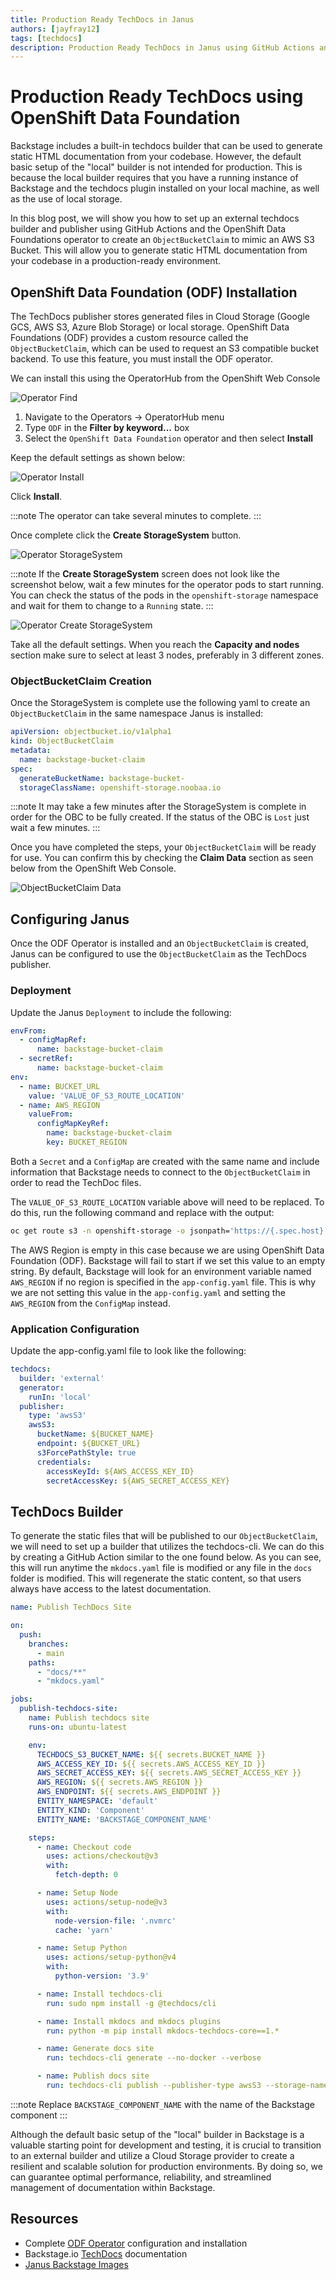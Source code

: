 ```yaml
---
title: Production Ready TechDocs in Janus
authors: [jayfray12]
tags: [techdocs]
description: Production Ready TechDocs in Janus using GitHub Actions and OpenShift Data Foundation
---
```


# Production Ready TechDocs using OpenShift Data Foundation

Backstage includes a built-in techdocs builder that can be used to generate static HTML documentation from your codebase. However, the default basic setup of the "local" builder is not intended for production. This is because the local builder requires that you have a running instance of Backstage and the techdocs plugin installed on your local machine, as well as the use of local storage.

In this blog post, we will show you how to set up an external techdocs builder and publisher using GitHub Actions and the OpenShift Data Foundations operator to create an `ObjectBucketClaim` to mimic an AWS S3 Bucket. This will allow you to generate static HTML documentation from your codebase in a production-ready environment.

## OpenShift Data Foundation (ODF) Installation

The TechDocs publisher stores generated files in Cloud Storage (Google GCS, AWS S3, Azure Blob Storage) or local storage. OpenShift Data Foundations (ODF) provides a custom resource called the `ObjectBucketClaim`, which can be used to request an S3 compatible bucket backend. To use this feature, you must install the ODF operator.

We can install this using the OperatorHub from the OpenShift Web Console

![Operator Find](./operator-find.png)

1. Navigate to the Operators -> OperatorHub menu
2. Type `ODF` in the **Filter by keyword...** box
3. Select the `OpenShift Data Foundation` operator and then select **Install**


Keep the default settings as shown below:

![Operator Install](./operator-install.png)

Click **Install**.

:::note
The operator can take several minutes to complete.
:::


Once complete click the **Create StorageSystem** button.

![Operator StorageSystem](./operator-storagesystem.png)

:::note
If the **Create StorageSystem** screen does not look like the screenshot below, wait a few minutes for the operator pods to start running. You can check the status of the pods in the `openshift-storage` namespace and wait for them to change to a `Running` state.
:::


![Operator Create StorageSystem](./operator-create-ss.png)

Take all the default settings.  When you reach the **Capacity and nodes** section make sure to select at least 3 nodes, preferably in 3 different zones.

### ObjectBucketClaim Creation
Once the StorageSystem is complete use the following yaml to create an `ObjectBucketClaim` in the same namespace Janus is installed:

```yaml title="obc.yaml"
apiVersion: objectbucket.io/v1alpha1
kind: ObjectBucketClaim
metadata:
  name: backstage-bucket-claim
spec:
  generateBucketName: backstage-bucket-
  storageClassName: openshift-storage.noobaa.io
```

:::note
It may take a few minutes after the StorageSystem is complete in order for the OBC to be fully created.  If the status of the OBC is `Lost` just wait a few minutes.
:::


Once you have completed the steps, your `ObjectBucketClaim` will be ready for use. You can confirm this by checking the **Claim Data** section as seen below from the OpenShift Web Console.

![ObjectBucketClaim Data](./obc-claimdata.png)

## Configuring Janus
Once the ODF Operator is installed and an `ObjectBucketClaim` is created, Janus can be configured to use the `ObjectBucketClaim` as the TechDocs publisher.

### Deployment
Update the Janus `Deployment` to include the following:
```yaml
envFrom:
  - configMapRef:
      name: backstage-bucket-claim
  - secretRef:
      name: backstage-bucket-claim
env:
  - name: BUCKET_URL
    value: 'VALUE_OF_S3_ROUTE_LOCATION'
  - name: AWS_REGION
    valueFrom:
      configMapKeyRef:
        name: backstage-bucket-claim
        key: BUCKET_REGION
```
Both a `Secret` and a `ConfigMap` are created with the same name and include information that Backstage needs to connect to the `ObjectBucketClaim` in order to read the TechDoc files.

The `VALUE_OF_S3_ROUTE_LOCATION` variable above will need to be replaced.  To do this, run the following command and replace with the output:
```bash
oc get route s3 -n openshift-storage -o jsonpath='https://{.spec.host}'
```

The AWS Region is empty in this case because we are using OpenShift Data Foundation (ODF). Backstage will fail to start if we set this value to an empty string. By default, Backstage will look for an environment variable named `AWS_REGION` if no region is specified in the `app-config.yaml` file. This is why we are not setting this value in the `app-config.yaml` and setting the `AWS_REGION` from the `ConfigMap` instead.

### Application Configuration
Update the app-config.yaml file to look like the following:
```yaml title="app-config.yaml"
techdocs:
  builder: 'external'
  generator:
    runIn: 'local'
  publisher:
    type: 'awsS3'
    awsS3:
      bucketName: ${BUCKET_NAME}
      endpoint: ${BUCKET_URL}
      s3ForcePathStyle: true
      credentials:
        accessKeyId: ${AWS_ACCESS_KEY_ID}
        secretAccessKey: ${AWS_SECRET_ACCESS_KEY}
```

## TechDocs Builder
To generate the static files that will be published to our `ObjectBucketClaim`, we will need to set up a builder that utilizes the techdocs-cli. We can do this by creating a GitHub Action similar to the one found below. As you can see, this will run anytime the `mkdocs.yaml` file is modified or any file in the `docs` folder is modified. This will regenerate the static content, so that users always have access to the latest documentation.
```yaml title="techdocs.yaml"
name: Publish TechDocs Site

on:
  push:
    branches:
      - main
    paths:
      - "docs/**"
      - "mkdocs.yaml"

jobs:
  publish-techdocs-site:
    name: Publish techdocs site
    runs-on: ubuntu-latest

    env:
      TECHDOCS_S3_BUCKET_NAME: ${{ secrets.BUCKET_NAME }}
      AWS_ACCESS_KEY_ID: ${{ secrets.AWS_ACCESS_KEY_ID }}
      AWS_SECRET_ACCESS_KEY: ${{ secrets.AWS_SECRET_ACCESS_KEY }}
      AWS_REGION: ${{ secrets.AWS_REGION }}
      AWS_ENDPOINT: ${{ secrets.AWS_ENDPOINT }}
      ENTITY_NAMESPACE: 'default'
      ENTITY_KIND: 'Component'
      ENTITY_NAME: 'BACKSTAGE_COMPONENT_NAME'

    steps:
      - name: Checkout code
        uses: actions/checkout@v3
        with:
          fetch-depth: 0

      - name: Setup Node
        uses: actions/setup-node@v3
        with:
          node-version-file: '.nvmrc'
          cache: 'yarn'

      - name: Setup Python
        uses: actions/setup-python@v4
        with:
          python-version: '3.9'

      - name: Install techdocs-cli
        run: sudo npm install -g @techdocs/cli

      - name: Install mkdocs and mkdocs plugins
        run: python -m pip install mkdocs-techdocs-core==1.*

      - name: Generate docs site
        run: techdocs-cli generate --no-docker --verbose

      - name: Publish docs site
        run: techdocs-cli publish --publisher-type awsS3 --storage-name $TECHDOCS_S3_BUCKET_NAME --awsEndpoint $AWS_ENDPOINT --awsS3ForcePathStyle --entity $ENTITY_NAMESPACE/$ENTITY_KIND/$ENTITY_NAME
```
:::note
Replace `BACKSTAGE_COMPONENT_NAME` with the name of the Backstage component
:::

Although the default basic setup of the "local" builder in Backstage is a valuable starting point for development and testing, it is crucial to transition to an external builder and utilize a Cloud Storage provider to create a resilient and scalable solution for production environments. By doing so, we can guarantee optimal performance, reliability, and streamlined management of documentation within Backstage.

## Resources
* Complete [ODF Operator](https://red-hat-storage.github.io/ocs-training/training/ocs4/odf.html#labexercises) configuration and installation
* Backstage.io [TechDocs](https://backstage.io/docs/features/techdocs/) documentation
* [Janus Backstage Images](/blog/2023-03-01-janus-backstage-images-on-quay/index.mdx)